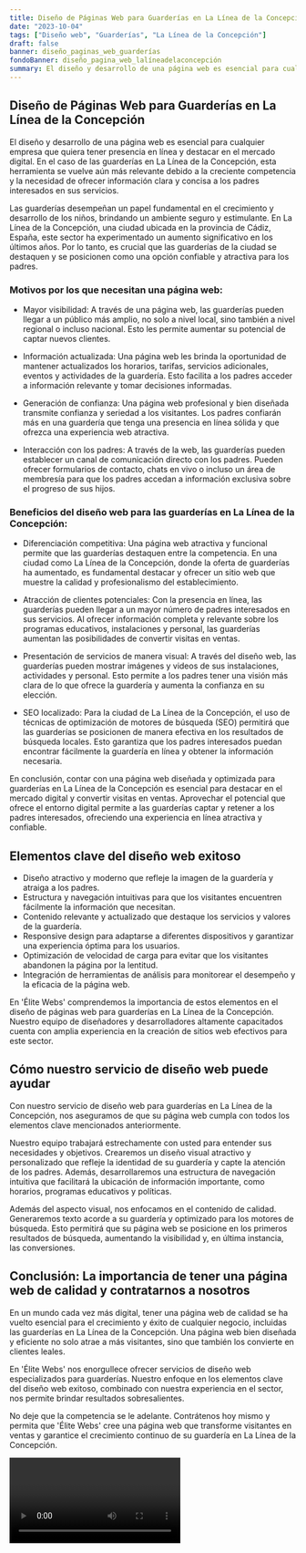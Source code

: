 ```yaml
---
title: Diseño de Páginas Web para Guarderías en La Línea de la Concepción
date: "2023-10-04"
tags: ["Diseño web", "Guarderías", "La Línea de la Concepción"]
draft: false
banner: diseño_paginas_web_guarderías
fondoBanner: diseño_pagina_web_lalíneadelaconcepción
summary: El diseño y desarrollo de una página web es esencial para cualquier empresa que quiera tener presencia en línea y destacar en el mercado digital. En el caso de las guarderías en La Línea de la Concepción, esta herramienta se vuelve aún más relevante debido a la creciente competencia y la necesidad de ofrecer información clara y concisa a los padres interesados en sus servicios.
---
```



## Diseño de Páginas Web para Guarderías en La Línea de la Concepción

El diseño y desarrollo de una página web es esencial para cualquier empresa que quiera tener presencia en línea y destacar en el mercado digital. En el caso de las guarderías en La Línea de la Concepción, esta herramienta se vuelve aún más relevante debido a la creciente competencia y la necesidad de ofrecer información clara y concisa a los padres interesados en sus servicios.

Las guarderías desempeñan un papel fundamental en el crecimiento y desarrollo de los niños, brindando un ambiente seguro y estimulante. En La Línea de la Concepción, una ciudad ubicada en la provincia de Cádiz, España, este sector ha experimentado un aumento significativo en los últimos años. Por lo tanto, es crucial que las guarderías de la ciudad se destaquen y se posicionen como una opción confiable y atractiva para los padres.

### Motivos por los que necesitan una página web:

- Mayor visibilidad: A través de una página web, las guarderías pueden llegar a un público más amplio, no solo a nivel local, sino también a nivel regional o incluso nacional. Esto les permite aumentar su potencial de captar nuevos clientes.

- Información actualizada: Una página web les brinda la oportunidad de mantener actualizados los horarios, tarifas, servicios adicionales, eventos y actividades de la guardería. Esto facilita a los padres acceder a información relevante y tomar decisiones informadas.

- Generación de confianza: Una página web profesional y bien diseñada transmite confianza y seriedad a los visitantes. Los padres confiarán más en una guardería que tenga una presencia en línea sólida y que ofrezca una experiencia web atractiva.

- Interacción con los padres: A través de la web, las guarderías pueden establecer un canal de comunicación directo con los padres. Pueden ofrecer formularios de contacto, chats en vivo o incluso un área de membresía para que los padres accedan a información exclusiva sobre el progreso de sus hijos.

### Beneficios del diseño web para las guarderías en La Línea de la Concepción:

- Diferenciación competitiva: Una página web atractiva y funcional permite que las guarderías destaquen entre la competencia. En una ciudad como La Línea de la Concepción, donde la oferta de guarderías ha aumentado, es fundamental destacar y ofrecer un sitio web que muestre la calidad y profesionalismo del establecimiento.

- Atracción de clientes potenciales: Con la presencia en línea, las guarderías pueden llegar a un mayor número de padres interesados en sus servicios. Al ofrecer información completa y relevante sobre los programas educativos, instalaciones y personal, las guarderías aumentan las posibilidades de convertir visitas en ventas.

- Presentación de servicios de manera visual: A través del diseño web, las guarderías pueden mostrar imágenes y videos de sus instalaciones, actividades y personal. Esto permite a los padres tener una visión más clara de lo que ofrece la guardería y aumenta la confianza en su elección.

- SEO localizado: Para la ciudad de La Línea de la Concepción, el uso de técnicas de optimización de motores de búsqueda (SEO) permitirá que las guarderías se posicionen de manera efectiva en los resultados de búsqueda locales. Esto garantiza que los padres interesados puedan encontrar fácilmente la guardería en línea y obtener la información necesaria.

En conclusión, contar con una página web diseñada y optimizada para guarderías en La Línea de la Concepción es esencial para destacar en el mercado digital y convertir visitas en ventas. Aprovechar el potencial que ofrece el entorno digital permite a las guarderías captar y retener a los padres interesados, ofreciendo una experiencia en línea atractiva y confiable.

<GifSeo />

<Cta />

## Elementos clave del diseño web exitoso

- Diseño atractivo y moderno que refleje la imagen de la guardería y atraiga a los padres.
- Estructura y navegación intuitivas para que los visitantes encuentren fácilmente la información que necesitan.
- Contenido relevante y actualizado que destaque los servicios y valores de la guardería.
- Responsive design para adaptarse a diferentes dispositivos y garantizar una experiencia óptima para los usuarios.
- Optimización de velocidad de carga para evitar que los visitantes abandonen la página por la lentitud.
- Integración de herramientas de análisis para monitorear el desempeño y la eficacia de la página web.

En 'Élite Webs' comprendemos la importancia de estos elementos en el diseño de páginas web para guarderías en La Línea de la Concepción. Nuestro equipo de diseñadores y desarrolladores altamente capacitados cuenta con amplia experiencia en la creación de sitios web efectivos para este sector.

## Cómo nuestro servicio de diseño web puede ayudar

Con nuestro servicio de diseño web para guarderías en La Línea de la Concepción, nos aseguramos de que su página web cumpla con todos los elementos clave mencionados anteriormente.

Nuestro equipo trabajará estrechamente con usted para entender sus necesidades y objetivos. Crearemos un diseño visual atractivo y personalizado que refleje la identidad de su guardería y capte la atención de los padres. Además, desarrollaremos una estructura de navegación intuitiva que facilitará la ubicación de información importante, como horarios, programas educativos y políticas.

Además del aspecto visual, nos enfocamos en el contenido de calidad. Generaremos texto acorde a su guardería y optimizado para los motores de búsqueda. Esto permitirá que su página web se posicione en los primeros resultados de búsqueda, aumentando la visibilidad y, en última instancia, las conversiones.

## Conclusión: La importancia de tener una página web de calidad y contratarnos a nosotros

En un mundo cada vez más digital, tener una página web de calidad se ha vuelto esencial para el crecimiento y éxito de cualquier negocio, incluidas las guarderías en La Línea de la Concepción. Una página web bien diseñada y eficiente no solo atrae a más visitantes, sino que también los convierte en clientes leales.

En 'Élite Webs' nos enorgullece ofrecer servicios de diseño web especializados para guarderías. Nuestro enfoque en los elementos clave del diseño web exitoso, combinado con nuestra experiencia en el sector, nos permite brindar resultados sobresalientes.

No deje que la competencia se le adelante. Contrátenos hoy mismo y permita que 'Élite Webs' cree una página web que transforme visitantes en ventas y garantice el crecimiento continuo de su guardería en La Línea de la Concepción.

<Video />

<CtaBot job="Guarderías" city="La Línea de la Concepción" />

<Gmaps query="La Línea de la Concepción+españa+maps" />
